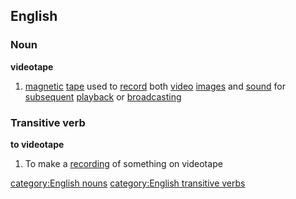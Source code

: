 ==English==
===Noun===
'''videotape'''
#[[magnetic]] [[tape]] used to [[record]] both [[video]] [[images]] and [[sound]] for [[subsequent]] [[playback]] or [[broadcasting]]
===Transitive verb===
'''to videotape'''
#To make a [[recording]] of something on videotape
[[category:English nouns]]
[[category:English transitive verbs]]